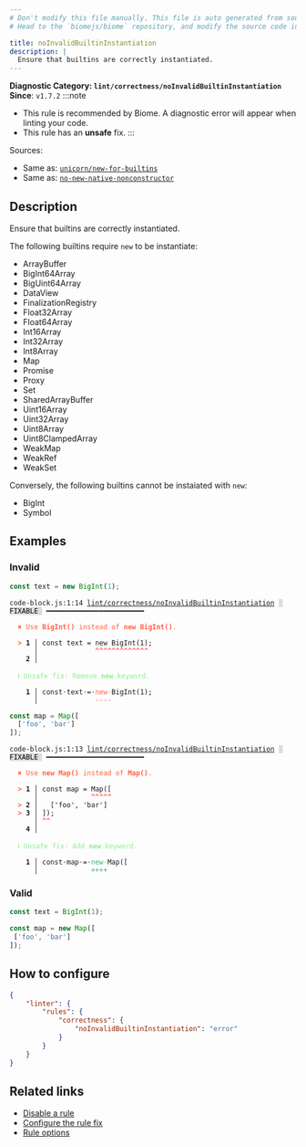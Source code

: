 ```yaml
---
# Don't modify this file manually. This file is auto generated from source, and you will lose your changes next time the website is built.
# Head to the `biomejs/biome` repository, and modify the source code in there.

title: noInvalidBuiltinInstantiation
description: |
  Ensure that builtins are correctly instantiated.
---
```


**Diagnostic Category: `lint/correctness/noInvalidBuiltinInstantiation`**
<Tabs>
<TabItem label="JavaScript (and super languages)" icon="seti:javascript">
**Since**: `v1.7.2`
:::note
- This rule is recommended by Biome. A diagnostic error will appear when linting your code.
- This rule has an **unsafe** fix.
:::

Sources: 
- Same as: <a href="https://github.com/sindresorhus/eslint-plugin-unicorn/blob/main/docs/rules/new-for-builtins.md" target="_blank"><code>unicorn/new-for-builtins</code></a>
- Same as: <a href="https://eslint.org/docs/latest/rules/no-new-native-nonconstructor" target="_blank"><code>no-new-native-nonconstructor</code></a>

## Description
Ensure that builtins are correctly instantiated.

The following builtins require `new` to be instantiate:

- ArrayBuffer
- BigInt64Array
- BigUint64Array
- DataView
- FinalizationRegistry
- Float32Array
- Float64Array
- Int16Array
- Int32Array
- Int8Array
- Map
- Promise
- Proxy
- Set
- SharedArrayBuffer
- Uint16Array
- Uint32Array
- Uint8Array
- Uint8ClampedArray
- WeakMap
- WeakRef
- WeakSet

Conversely, the following builtins cannot be instaiated with `new`:

- BigInt
- Symbol

## Examples

### Invalid

```js
const text = new BigInt(1);
```

<pre class="language-text"><code class="language-text">code-block.js:1:14 <a href="https://biomejs.dev/linter/rules/no-invalid-builtin-instantiation">lint/correctness/noInvalidBuiltinInstantiation</a> <span style="color: #000; background-color: #ddd;"> FIXABLE </span> ━━━━━━━━━━━━━━━━━━━━━━━━<br /><br />  <strong><span style="color: Tomato;">✖</span></strong> <span style="color: Tomato;">Use </span><span style="color: Tomato;"><strong>BigInt()</strong></span><span style="color: Tomato;"> instead of </span><span style="color: Tomato;"><strong>new BigInt()</strong></span><span style="color: Tomato;">.</span><br />  <br />  <strong><span style="color: Tomato;">&gt;</span></strong> <strong>1 │ </strong>const text = new BigInt(1);<br />   <strong>   │ </strong>             <strong><span style="color: Tomato;">^</span></strong><strong><span style="color: Tomato;">^</span></strong><strong><span style="color: Tomato;">^</span></strong><strong><span style="color: Tomato;">^</span></strong><strong><span style="color: Tomato;">^</span></strong><strong><span style="color: Tomato;">^</span></strong><strong><span style="color: Tomato;">^</span></strong><strong><span style="color: Tomato;">^</span></strong><strong><span style="color: Tomato;">^</span></strong><strong><span style="color: Tomato;">^</span></strong><strong><span style="color: Tomato;">^</span></strong><strong><span style="color: Tomato;">^</span></strong><strong><span style="color: Tomato;">^</span></strong><br />    <strong>2 │ </strong><br />  <br />  <strong><span style="color: lightgreen;">ℹ</span></strong> <span style="color: lightgreen;">Unsafe fix</span><span style="color: lightgreen;">: </span><span style="color: lightgreen;">Remove </span><span style="color: lightgreen;"><strong>new</strong></span><span style="color: lightgreen;"> keyword.</span><br />  <br />  <strong>  1 │ </strong>const<span style="opacity: 0.8;">·</span>text<span style="opacity: 0.8;">·</span>=<span style="opacity: 0.8;">·</span><span style="color: Tomato;">n</span><span style="color: Tomato;">e</span><span style="color: Tomato;">w</span><span style="opacity: 0.8;"><span style="color: Tomato;">·</span></span>BigInt(1);<br />  <strong>    │ </strong>             <span style="color: Tomato;">-</span><span style="color: Tomato;">-</span><span style="color: Tomato;">-</span><span style="color: Tomato;">-</span>          <br /></code></pre>

```js
const map = Map([
  ['foo', 'bar']
]);
```

<pre class="language-text"><code class="language-text">code-block.js:1:13 <a href="https://biomejs.dev/linter/rules/no-invalid-builtin-instantiation">lint/correctness/noInvalidBuiltinInstantiation</a> <span style="color: #000; background-color: #ddd;"> FIXABLE </span> ━━━━━━━━━━━━━━━━━━━━━━━━<br /><br />  <strong><span style="color: Tomato;">✖</span></strong> <span style="color: Tomato;">Use </span><span style="color: Tomato;"><strong>new Map()</strong></span><span style="color: Tomato;"> instead of </span><span style="color: Tomato;"><strong>Map()</strong></span><span style="color: Tomato;">.</span><br />  <br />  <strong><span style="color: Tomato;">&gt;</span></strong> <strong>1 │ </strong>const map = Map([<br />   <strong>   │ </strong>            <strong><span style="color: Tomato;">^</span></strong><strong><span style="color: Tomato;">^</span></strong><strong><span style="color: Tomato;">^</span></strong><strong><span style="color: Tomato;">^</span></strong><strong><span style="color: Tomato;">^</span></strong><br />  <strong><span style="color: Tomato;">&gt;</span></strong> <strong>2 │ </strong>  ['foo', 'bar']<br />  <strong><span style="color: Tomato;">&gt;</span></strong> <strong>3 │ </strong>]);<br />   <strong>   │ </strong><strong><span style="color: Tomato;">^</span></strong><strong><span style="color: Tomato;">^</span></strong><br />    <strong>4 │ </strong><br />  <br />  <strong><span style="color: lightgreen;">ℹ</span></strong> <span style="color: lightgreen;">Unsafe fix</span><span style="color: lightgreen;">: </span><span style="color: lightgreen;">Add </span><span style="color: lightgreen;"><strong>new</strong></span><span style="color: lightgreen;"> keyword.</span><br />  <br />  <strong>  1 │ </strong>const<span style="opacity: 0.8;">·</span>map<span style="opacity: 0.8;">·</span>=<span style="opacity: 0.8;">·</span><span style="color: MediumSeaGreen;">n</span><span style="color: MediumSeaGreen;">e</span><span style="color: MediumSeaGreen;">w</span><span style="opacity: 0.8;"><span style="color: MediumSeaGreen;">·</span></span>Map([<br />  <strong>    │ </strong>            <span style="color: MediumSeaGreen;">+</span><span style="color: MediumSeaGreen;">+</span><span style="color: MediumSeaGreen;">+</span><span style="color: MediumSeaGreen;">+</span>     <br /></code></pre>

### Valid

```js
const text = BigInt(1);
```

```js
const map = new Map([
 ['foo', 'bar']
]);
```

## How to configure
```json title="biome.json"
{
	"linter": {
		"rules": {
			"correctness": {
				"noInvalidBuiltinInstantiation": "error"
			}
		}
	}
}

```
## Related links

- [Disable a rule](/linter/#disable-a-rule)
- [Configure the rule fix](/linter#configure-the-rule-fix)
- [Rule options](/linter/#rule-options)

</TabItem>
</Tabs>


